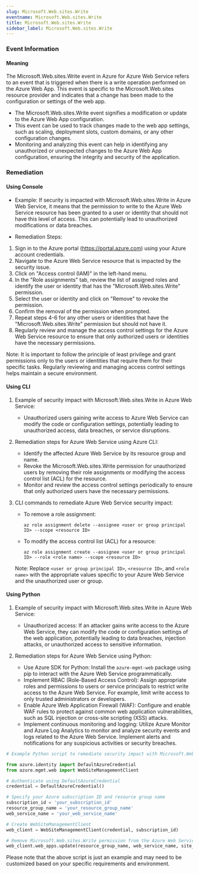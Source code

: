 ```yaml
--- 
slug: Microsoft.Web.sites.Write
eventname: Microsoft.Web.sites.Write
title: Microsoft.Web.sites.Write
sidebar_label: Microsoft.Web.sites.Write
---
```

                       
### Event Information

#### Meaning

The Microsoft.Web.sites.Write event in Azure for Azure Web Service refers to an event that is triggered when there is a write operation performed on the Azure Web App. This event is specific to the Microsoft.Web.sites resource provider and indicates that a change has been made to the configuration or settings of the web app.

- The Microsoft.Web.sites.Write event signifies a modification or update to the Azure Web App configuration.
- This event can be used to track changes made to the web app settings, such as scaling, deployment slots, custom domains, or any other configuration changes.
- Monitoring and analyzing this event can help in identifying any unauthorized or unexpected changes to the Azure Web App configuration, ensuring the integrity and security of the application.

### Remediation

#### Using Console

- Example: If security is impacted with Microsoft.Web.sites.Write in Azure Web Service, it means that the permission to write to the Azure Web Service resource has been granted to a user or identity that should not have this level of access. This can potentially lead to unauthorized modifications or data breaches.

- Remediation Steps:
1. Sign in to the Azure portal (https://portal.azure.com) using your Azure account credentials.
2. Navigate to the Azure Web Service resource that is impacted by the security issue.
3. Click on "Access control (IAM)" in the left-hand menu.
4. In the "Role assignments" tab, review the list of assigned roles and identify the user or identity that has the "Microsoft.Web.sites.Write" permission.
5. Select the user or identity and click on "Remove" to revoke the permission.
6. Confirm the removal of the permission when prompted.
7. Repeat steps 4-6 for any other users or identities that have the "Microsoft.Web.sites.Write" permission but should not have it.
8. Regularly review and manage the access control settings for the Azure Web Service resource to ensure that only authorized users or identities have the necessary permissions.

Note: It is important to follow the principle of least privilege and grant permissions only to the users or identities that require them for their specific tasks. Regularly reviewing and managing access control settings helps maintain a secure environment.

#### Using CLI

1. Example of security impact with Microsoft.Web.sites.Write in Azure Web Service:
   - Unauthorized users gaining write access to Azure Web Service can modify the code or configuration settings, potentially leading to unauthorized access, data breaches, or service disruptions.

2. Remediation steps for Azure Web Service using Azure CLI:
   - Identify the affected Azure Web Service by its resource group and name.
   - Revoke the Microsoft.Web.sites.Write permission for unauthorized users by removing their role assignments or modifying the access control list (ACL) for the resource.
   - Monitor and review the access control settings periodically to ensure that only authorized users have the necessary permissions.

3. CLI commands to remediate Azure Web Service security impact:
   - To remove a role assignment:
     ```
     az role assignment delete --assignee <user or group principal ID> --scope <resource ID>
     ```

   - To modify the access control list (ACL) for a resource:
     ```
     az role assignment create --assignee <user or group principal ID> --role <role name> --scope <resource ID>
     ```

   Note: Replace `<user or group principal ID>`, `<resource ID>`, and `<role name>` with the appropriate values specific to your Azure Web Service and the unauthorized user or group.

#### Using Python

1. Example of security impact with Microsoft.Web.sites.Write in Azure Web Service:
   - Unauthorized access: If an attacker gains write access to the Azure Web Service, they can modify the code or configuration settings of the web application, potentially leading to data breaches, injection attacks, or unauthorized access to sensitive information.

2. Remediation steps for Azure Web Service using Python:
   - Use Azure SDK for Python: Install the `azure-mgmt-web` package using pip to interact with the Azure Web Service programmatically.
   - Implement RBAC (Role-Based Access Control): Assign appropriate roles and permissions to users or service principals to restrict write access to the Azure Web Service. For example, limit write access to only trusted administrators or developers.
   - Enable Azure Web Application Firewall (WAF): Configure and enable WAF rules to protect against common web application vulnerabilities, such as SQL injection or cross-site scripting (XSS) attacks.
   - Implement continuous monitoring and logging: Utilize Azure Monitor and Azure Log Analytics to monitor and analyze security events and logs related to the Azure Web Service. Implement alerts and notifications for any suspicious activities or security breaches.

```python
# Example Python script to remediate security impact with Microsoft.Web.sites.Write in Azure Web Service

from azure.identity import DefaultAzureCredential
from azure.mgmt.web import WebSiteManagementClient

# Authenticate using DefaultAzureCredential
credential = DefaultAzureCredential()

# Specify your Azure subscription ID and resource group name
subscription_id = 'your_subscription_id'
resource_group_name = 'your_resource_group_name'
web_service_name = 'your_web_service_name'

# Create WebSiteManagementClient
web_client = WebSiteManagementClient(credential, subscription_id)

# Remove Microsoft.Web.sites.Write permission from the Azure Web Service
web_client.web_apps.update(resource_group_name, web_service_name, site_config=None)
```

Please note that the above script is just an example and may need to be customized based on your specific requirements and environment.


 